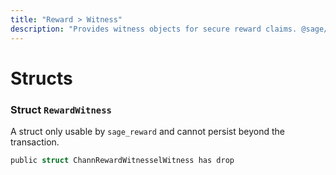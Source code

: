 ```yaml
---
title: "Reward > Witness"
description: "Provides witness objects for secure reward claims. @sage/reward > witness"
---
```


# Structs

### Struct `RewardWitness`

A struct only usable by `sage_reward` and cannot persist beyond the transaction.

```rust
public struct ChannRewardWitnesselWitness has drop
```

<Expandable title="Fields">
  
</Expandable>